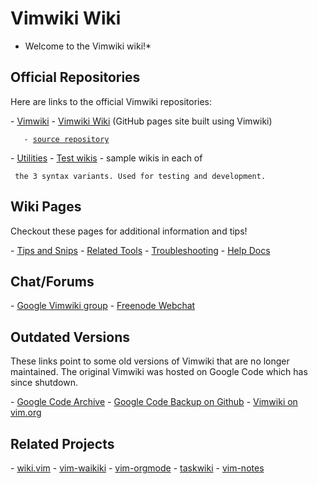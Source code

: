 = Vimwiki Wiki =

*Welcome to the Vimwiki wiki!*

== Official Repositories ==

Here are links to the official Vimwiki repositories:

- [[https://github.com/vimwiki/vimwiki|Vimwiki]]
- [[https://vimwiki.github.io/vimwikiwiki/|Vimwiki Wiki]] (GitHub pages site built using Vimwiki)
    - [[https://github.com/vimwiki/vimwikiwiki|source repository]]
- [[https://github.com/vimwiki/utils|Utilities]]
- [[https://github.com/vimwiki/testwikis|Test wikis]] - sample wikis in each of
  the 3 syntax variants. Used for testing and development.

== Wiki Pages ==

Checkout these pages for additional information and tips!

- [[Tips and Snips]]
- [[Related Tools]]
- [[Troubleshooting]]
- [[Help Docs]]

== Chat/Forums ==

- [[https://groups.google.com/forum/#!forum/vimwiki|Google Vimwiki group]]
- [[https://webchat.freenode.net/?channels=#vimwiki|Freenode Webchat]]

== Outdated Versions ==

These links point to some old versions of Vimwiki that are no longer maintained.
The original Vimwiki was hosted on Google Code which has since shutdown.

- [[https://code.google.com/archive/p/vimwiki/|Google Code Archive]]
- [[https://github.com/vimwiki-backup/vimwiki|Google Code Backup on Github]]
- [[https://www.vim.org/scripts/script.php?script_id=2226|Vimwiki on vim.org]]

== Related Projects ==

- [[https://github.com/lervag/wiki.vim|wiki.vim]]
- [[https://github.com/fcpg/vim-waikiki|vim-waikiki]]
- [[https://github.com/jceb/vim-orgmode|vim-orgmode]]
- [[https://github.com/tbabej/taskwiki|taskwiki]]
- [[https://github.com/xolox/vim-notes|vim-notes]]
